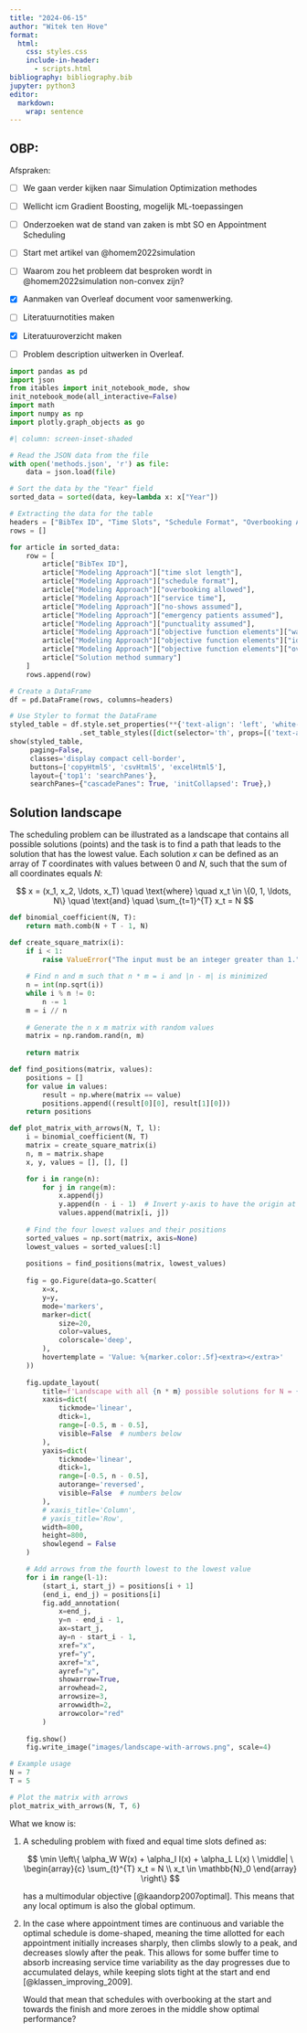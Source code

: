```yaml
---
title: "2024-06-15"
author: "Witek ten Hove"
format:
  html:
    css: styles.css
    include-in-header:
      - scripts.html
bibliography: bibliography.bib
jupyter: python3
editor: 
  markdown: 
    wrap: sentence
---
```


## OBP:

Afspraken:

-   [ ] We gaan verder kijken naar Simulation Optimization methodes

-   [ ] Wellicht icm Gradient Boosting, mogelijk ML-toepassingen

-   [ ] Onderzoeken wat de stand van zaken is mbt SO en Appointment Scheduling

-   [ ] Start met artikel van @homem2022simulation

-   [ ] Waarom zou het probleem dat besproken wordt in @homem2022simulation non-convex zijn?

-   [x] Aanmaken van Overleaf document voor samenwerking.

-   [ ] Literatuurnotities maken

-   [x] Literatuuroverzicht maken

-   [ ] Problem description uitwerken in Overleaf.

```python
import pandas as pd
import json
from itables import init_notebook_mode, show
init_notebook_mode(all_interactive=False)
import math
import numpy as np
import plotly.graph_objects as go
```

```python
#| column: screen-inset-shaded

# Read the JSON data from the file
with open('methods.json', 'r') as file:
    data = json.load(file)

# Sort the data by the "Year" field
sorted_data = sorted(data, key=lambda x: x["Year"])

# Extracting the data for the table
headers = ["BibTex ID", "Time Slots", "Schedule Format", "Overbooking Allowed", "Service Time", "No-Shows Assumed", "Emergency Patients Assumed", "Punctuality Assumed", "Waiting Time", "Idle Time", "Overtime", "Solution Method"]
rows = []

for article in sorted_data:
    row = [
        article["BibTex ID"],
        article["Modeling Approach"]["time slot length"],
        article["Modeling Approach"]["schedule format"],
        article["Modeling Approach"]["overbooking allowed"],
        article["Modeling Approach"]["service time"],
        article["Modeling Approach"]["no-shows assumed"],
        article["Modeling Approach"]["emergency patients assumed"],
        article["Modeling Approach"]["punctuality assumed"],
        article["Modeling Approach"]["objective function elements"]["waiting time"],
        article["Modeling Approach"]["objective function elements"]["idle time"],
        article["Modeling Approach"]["objective function elements"]["overtime"],
        article["Solution method summary"]
    ]
    rows.append(row)

# Create a DataFrame
df = pd.DataFrame(rows, columns=headers)

# Use Styler to format the DataFrame
styled_table = df.style.set_properties(**{'text-align': 'left', 'white-space': 'pre-wrap'}) \
                 .set_table_styles([dict(selector='th', props=[('text-align', 'left'), ('vertical-align', 'top')])])  
show(styled_table,
     paging=False,
     classes='display compact cell-border',
     buttons=['copyHtml5', 'csvHtml5', 'excelHtml5'],
     layout={'top1': 'searchPanes'},
     searchPanes={"cascadePanes": True, 'initCollapsed': True},)
```

## Solution landscape

The scheduling problem can be illustrated as a landscape that contains all possible solutions (points) and the task is to find a path that leads to the solution that has the lowest value.
Each solution $x$ can be defined as an array of $T$ coordinates with values between $0$ and $N$, such that the sum of all coordinates equals $N$:\

$$
x = (x_1, x_2, \ldots, x_T) \quad \text{where} \quad x_t \in \{0, 1, \ldots, N\} \quad \text{and} \quad \sum_{t=1}^{T} x_t = N
$$

```python
def binomial_coefficient(N, T):
    return math.comb(N + T - 1, N)

def create_square_matrix(i):
    if i < 1:
        raise ValueError("The input must be an integer greater than 1.")
    
    # Find n and m such that n * m = i and |n - m| is minimized
    n = int(np.sqrt(i))
    while i % n != 0:
        n -= 1
    m = i // n
    
    # Generate the n x m matrix with random values
    matrix = np.random.rand(n, m)
    
    return matrix

def find_positions(matrix, values):
    positions = []
    for value in values:
        result = np.where(matrix == value)
        positions.append((result[0][0], result[1][0]))
    return positions

def plot_matrix_with_arrows(N, T, l):
    i = binomial_coefficient(N, T)
    matrix = create_square_matrix(i)
    n, m = matrix.shape
    x, y, values = [], [], []

    for i in range(n):
        for j in range(m):
            x.append(j)
            y.append(n - i - 1)  # Invert y-axis to have the origin at the top-left corner
            values.append(matrix[i, j])
    
    # Find the four lowest values and their positions
    sorted_values = np.sort(matrix, axis=None)
    lowest_values = sorted_values[:l]
    
    positions = find_positions(matrix, lowest_values)
    
    fig = go.Figure(data=go.Scatter(
        x=x,
        y=y,
        mode='markers',
        marker=dict(
            size=20,
            color=values,
            colorscale='deep',
        ),
        hovertemplate = 'Value: %{marker.color:.5f}<extra></extra>'
    ))
    
    fig.update_layout(
        title=f'Landscape with all {n * m} possible solutions for N = {N} and T = {T}',
        xaxis=dict(
            tickmode='linear',
            dtick=1,
            range=[-0.5, m - 0.5],
            visible=False  # numbers below
        ),
        yaxis=dict(
            tickmode='linear',
            dtick=1,
            range=[-0.5, n - 0.5],
            autorange='reversed',
            visible=False  # numbers below
        ),
        # xaxis_title='Column',
        # yaxis_title='Row',
        width=800,
        height=800,
        showlegend = False
    )

    # Add arrows from the fourth lowest to the lowest value
    for i in range(l-1):
        (start_i, start_j) = positions[i + 1]
        (end_i, end_j) = positions[i]
        fig.add_annotation(
            x=end_j,
            y=n - end_i - 1,
            ax=start_j,
            ay=n - start_i - 1,
            xref="x",
            yref="y",
            axref="x",
            ayref="y",
            showarrow=True,
            arrowhead=2,
            arrowsize=3,
            arrowwidth=2,
            arrowcolor="red"
        )
    
    fig.show()
    fig.write_image("images/landscape-with-arrows.png", scale=4)

# Example usage
N = 7
T = 5

# Plot the matrix with arrows
plot_matrix_with_arrows(N, T, 6)
```

What we know is:

<ol>
<li>A scheduling problem with fixed and equal time slots defined as:

$$
\min \left\{ \alpha_W W(x) + \alpha_I I(x) + \alpha_L L(x) \ \middle| \ 
\begin{array}{c}
\sum_{t}^{T} x_t = N \\
x_t \in \mathbb{N}_0
\end{array}
\right\}
$$

has a multimodular objective [@kaandorp2007optimal]. This means that any local optimum is also the global optimum.</li>

<li>In the case where appointment times are continuous and variable the optimal schedule is dome-shaped, meaning the time allotted for each appointment initially increases sharply, then climbs slowly to a peak, and decreases slowly after the peak.
    This allows for some buffer time to absorb increasing service time variability as the day progresses due to accumulated delays, while keeping slots tight at the start and end [@klassen_improving_2009].

Would that mean that schedules with overbooking at the start and towards the finish and more zeroes in the middle show optimal performance?</li>
</ol>
